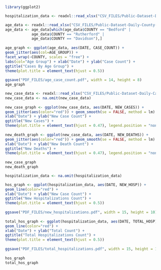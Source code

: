 
```r
  library(ggplot2)
```

```r
  hospitalization_data <- readxl::read_xlsx("CSV_FILES/Public-Dataset-Daily-Case-Info.XLSX")
```

```r
  age_data <- readxl::read_xlsx("CSV_FILES/Public-Dataset-Daily-County-Age-Group.XLSX")
  age_data <- age_data[which(age_data$COUNTY == "Bedford" |                    
              age_data$COUNTY == "Rutherford" |
              age_data$COUNTY == "Davidson"),]   
  
  age_graph <- ggplot(age_data, aes(DATE, CASE_COUNT)) +
  geom_jitter(aes(col=AGE_GROUP)) + 
  facet_wrap(~COUNTY, scales = "free") +
  labs(col="Age Group") + xlab("Date") + ylab("Case Count") +
  ggtitle("Cases By Age Group") + 
  theme(plot.title = element_text(hjust = 0.5))
  
  ggsave("PDF_FILES/age_case_count.pdf", width = 14, height = 8)
  age_graph
```

```r
  new_case_data <- readxl::read_xlsx("CSV_FILES/Public-Dataset-Daily-Case-Info.XLSX")
  new_case_data <- na.omit(new_case_data)
  
  new_case_graph <- ggplot(new_case_data, aes(DATE, NEW_CASES)) +
  geom_jitter(aes(color="red")) + geom_smooth(se = FALSE, method = lm) + 
  xlab("Date") + ylab("New Case Count") +
  ggtitle("New Cases") + 
  theme(plot.title = element_text(hjust = 0.47), legend.position = "none")
  
  new_death_graph <- ggplot(new_case_data, aes(DATE, NEW_DEATHS)) +
  geom_jitter(aes(color="red")) + geom_smooth(se = FALSE, method = lm) + 
  xlab("Date") + ylab("New Death Count") +
  ggtitle("New Deaths") + 
  theme(plot.title = element_text(hjust = 0.47), legend.position = "none")
  
  new_case_graph
  new_death_graph
```

```r
  hospitalization_data <- na.omit(hospitalization_data)

  hos_graph <- ggplot(hospitalization_data, aes(DATE, NEW_HOSP)) +
  geom_line(color="red") +
  xlab("Date") + ylab("New Case Count") + 
  ggtitle("New Hospitalizations Count") +
  theme(plot.title = element_text(hjust = 0.5))
  
  ggsave("PDF_FILES/new_hospitalizations.pdf", width = 15, height = 10)
  
  total_hos_graph <- ggplot(hospitalization_data, aes(DATE, TOTAL_HOSP)) +
  geom_line(color="red") + 
  xlab("Date") + ylab("Total Count") +
  ggtitle("Total Hospitalizations Count") +
  theme(plot.title = element_text(hjust = 0.5))
  
  ggsave("PDF_FILES/total_hospitalizations.pdf", width = 15, height = 10)
  
  hos_graph
  total_hos_graph
```

```r

```